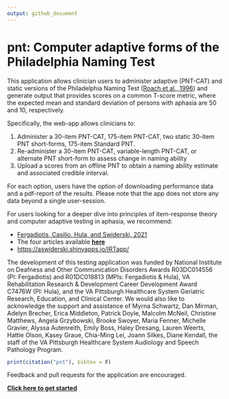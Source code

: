 ```yaml
---
output: github_document
---
```


# pnt: Computer adaptive forms of the Philadelphia Naming Test
<!-- README.md is generated from README.Rmd. Please edit that file -->

This application allows clinician users to administer adaptive (PNT-CAT) and static versions of the Philadelphia Naming Test ([Roach et al., 1996](http://aphasiology.pitt.edu/215/1/24-09.pdf)) and generate output that provides scores on a common T-score metric, where the expected mean and standard deviation of persons with aphasia are 50 and 10, respectively. 

Specifically, the web-app allows clinicians to:

1. Administer a 30-item PNT-CAT, 175-item PNT-CAT, two static 30-item PNT short-forms, 175-item Standard PNT. 
2. Re-administer a 30-item PNT-CAT, variable-length PNT-CAT, or alternate PNT short-form to assess change in naming ability
3. Upload a scores from an offline PNT to obtain a naming ability estimate and associated credible interval. 

For each option, users have the option of downloading performance data and a pdf-report of the results. Please note that the app does not store any data beyond a single user-session. 

For users looking for a deeper dive into principles of item-response theory and computer adaptive testing in aphasia, we recommend:

  - <a href="https://www.thieme-connect.com/products/ejournals/abstract/10.1055/s-0041-1727252" target="_blank">Fergadiotis, Casilio, Hula, and Swiderski, 2021</a>
  - The four articles available <a href="https://aphasia-apps.github.io/pnt" target="_blank">**here**</a>
  - <a href="https://aswiderski.shinyapps.io/IRTapp/ " target="_blank">https://aswiderski.shinyapps.io/IRTapp/</a>

The development of this testing application was funded by National Institute on Deafness and Other Communication Disorders Awards R03DC014556 (PI: Fergadiotis) and R01DC018813 (MPIs: Fergadiotis & Hula), VA Rehabilitation Research & Development Career Development Award C7476W (PI: Hula), and the VA Pittsburgh Healthcare System Geriatric Research, Education, and Clinical Center. We would also like to acknowledge the support and assistance of Myrna Schwartz, Dan Mirman, Adelyn Brecher, Erica Middleton, Patrick Doyle, Malcolm McNeil, Christine Matthews, Angela Grzybowski, Brooke Swoyer, Maria Fenner, Michelle Gravier, Alyssa Autenreith, Emily Boss, Haley Dresang, Lauren Weerts, Hattie Olson, Kasey Graue, Chia-Ming Lei, Joann Silkes, Diane Kendall, the staff of the VA Pittsburgh Healthcare System Audiology and Speech Pathology Program.

```r
print(citation("pnt"), bibtex = F) 
```

Feedback and pull requests for the application are encouraged. 

[**Click here to get started**](https://aphasia-apps.github.io/pnt/articles/articles/pnt.html)